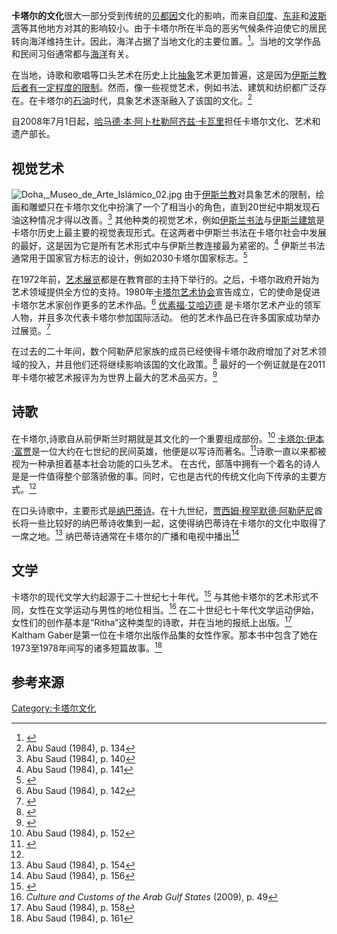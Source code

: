 '''卡塔尔的文化'''很大一部分受到传统的[[贝都因|贝都因]]文化的影响，而来自[[印度|印度]]、[[东非|东非]]和[[波斯湾|波斯湾]]等其他地方对其的影响较小。由于卡塔尔所在半岛的恶劣气候条件迫使它的居民转向海洋维持生计。因此，海洋占据了当地文化的主要位置。<ref>{{cite book|last=Abu Saud|first=Abeer|title=Qatari Women: Past and Present|publisher=Longman Group United Kingdom|date=1984|isbn=978-0582783720|page=133}}</ref>。当地的文学作品和民间习俗通常都与[[海洋|海洋]]有关。

在当地，诗歌和歌唱等口头艺术在历史上比[[抽象|抽象]]艺术更加普遍，这是因为[[忏悔|伊斯兰教后者有一定程度的限制]]。然而，像一些视觉艺术，例如书法、建筑和纺织都广泛存在。在卡塔尔的[[石油|石油]]时代，具象艺术逐渐融入了该国的文化。<ref>Abu Saud (1984), p. 134</ref>

自2008年7月1日起，[[哈马德·本·阿卜杜勒阿齐兹·卡瓦里|哈马德·本·阿卜杜勒阿齐兹·卡瓦里]]担任卡塔尔文化、艺术和遗产部长。

==视觉艺术==
[[File:Doha,_Museo_de_Arte_Islámico_02.jpg|thumb]]
由于[[伊斯兰教|伊斯兰教]]对具象艺术的限制，绘画和雕塑只在卡塔尔文化中扮演了一个了相当小的角色，直到20世纪中期发现石油这种情况才得以改善。<ref>Abu Saud (1984), p. 140</ref> 其他种类的视觉艺术，例如[[伊斯兰书法|伊斯兰书法]]与[[伊斯兰建筑|伊斯兰建筑]]是卡塔尔历史上最主要的视觉表现形式。在这两者中伊斯兰书法在卡塔尔社会中发展的最好，这是因为它是所有艺术形式中与伊斯兰教连接最为紧密的。<ref>Abu Saud (1984), p. 141</ref> 伊斯兰书法通常用于国家官方标志的设计，例如2030卡塔尔国家标志。<ref>{{cite web|url=http://www.culturaldiplomacy.org/academy/content/pdf/participant-papers/2013-08-acd/Aysha_Khalid_Mahmood_-_Expressions_of_Arabic_Calligraphy_in_Arabic_Typography_for_a_Cultural_Identity_of_the_Visual_Arabic_Script.pdf|publisher=Cultural Diplomacy|title=Expressions of Arabic Calligraphy in Arabic Typography for a Cultural Identity of the Visual Arabic Script|author=Aysha Khalid Mahmood|page=8|accessdate=15 May 2015|archive-date=2018-07-13|archive-url=https://web.archive.org/web/20180713184403/http://www.culturaldiplomacy.org/academy/content/pdf/participant-papers/2013-08-acd/Aysha_Khalid_Mahmood_-_Expressions_of_Arabic_Calligraphy_in_Arabic_Typography_for_a_Cultural_Identity_of_the_Visual_Arabic_Script.pdf|dead-url=yes}}</ref>

在1972年前，[[艺术展览|艺术展览]]都是在教育部的主持下举行的。之后，卡塔尔政府开始为艺术领域提供全方位的支持。1980年[[卡塔尔艺术协会|卡塔尔艺术协会]]宣告成立，它的使命是促进卡塔尔艺术家创作更多的艺术作品。<ref>Abu Saud (1984), p. 142</ref> [[优素福·艾哈迈德|优素福·艾哈迈德]] 是卡塔尔艺术产业的领军人物，并且多次代表卡塔尔参加国际活动。 他的艺术作品已在许多国家成功举办过展览。<ref>{{cite book|last=McCoy|first=Lisa|title=Qatar (Major Muslim Nations)|url=https://books.google.com/books?id=UMwdBQAAQBAJ|publisher=Mason Crest|year=2014|access-date=2016-11-21|archive-date=2019-06-06|archive-url=https://web.archive.org/web/20190606143140/https://books.google.com/books?id=UMwdBQAAQBAJ|dead-url=no}}</ref>

在过去的二十年间，数个阿勒萨尼家族的成员已经使得卡塔尔政府增加了对艺术领域的投入，并且他们还将继续影响该国的文化政策。<ref>{{cite web|author=Robert Kluijver|url=http://gulfartguide.com/essay/the-al-thanis-involvement-in-the-arts/|title=The Al Thani’s involvement in the arts|publisher=Gulf Art Guide|accessdate=15 May 2015|deadurl=yes|archiveurl=https://web.archive.org/web/20150518093205/http://gulfartguide.com/essay/the-al-thanis-involvement-in-the-arts/|archivedate=2015年5月18日}}</ref> 最好的一个例证就是在2011年卡塔尔被艺术报评为为世界上最大的艺术品买方。<ref>{{cite web|url=http://www.theguardian.com/artanddesign/2011/jul/13/qatar-world-biggest-art-buyer|title=Qatar becomes world's biggest buyer of contemporary art|publisher=The Guardian|date=13 July 2011|accessdate=15 May 2015|archive-date=2020-11-12|archive-url=https://web.archive.org/web/20201112024701/http://www.theguardian.com/artanddesign/2011/jul/13/qatar-world-biggest-art-buyer|dead-url=no}}</ref>

==诗歌==
在卡塔尔,诗歌自从前伊斯兰时期就是其文化的一个重要组成部份。<ref name="abusaud1">Abu Saud (1984), p. 152</ref> [[卡塔尔·伊本·富贾|卡塔尔·伊本·富贾]]是一位大约在七世纪的民间英雄，他便是以写诗而著名。<ref>{{cite web|url=http://www.adab.com/modules.php?name=Sh3er&doWhat=ssd&shid=343|title=نبذة حول الشاعر: قطري بن الفجاءة|publisher=Adab|accessdate=15 May 2015|archive-date=2019-06-08|archive-url=https://web.archive.org/web/20190608105426/http://www.adab.com/modules.php?name=Sh3er&doWhat=ssd&shid=343|dead-url=yes}}</ref>诗歌一直以来都被视为一种承担着基本社会功能的口头艺术。 在古代，部落中拥有一个着名的诗人是是一件值得整个部落骄傲的事。同时，它也是古代的传统文化向下传承的主要方式。<ref name="abusaud1"/>

在口头诗歌中，主要形式是[[纳巴蒂诗|纳巴蒂诗]]。在十九世纪，[[贾西姆·穆罕默德·阿勒萨尼|贾西姆·穆罕默德·阿勒萨尼]]酋长将一些比较好的纳巴蒂诗收集到一起，这使得纳巴蒂诗在卡塔尔的文化中取得了一席之地。<ref>Abu Saud (1984), p. 154</ref> 纳巴蒂诗通常在卡塔尔的广播和电视中播出<ref>Abu Saud (1984), p. 156</ref>

==文学==
卡塔尔的现代文学大约起源于二十世纪七十年代。<ref>{{cite book|authors=Rebecca L. Torstrick & Elizabeth Faier|title=Culture and Customs of the Arab Gulf States|url=https://books.google.com/books?id=Jwp6D51NB34C&pg=PA45|publisher=Greenwood|page=45|year=2009|isbn=978-0313336591|access-date=2016-11-21|archive-date=2020-07-29|archive-url=https://web.archive.org/web/20200729203828/https://books.google.com/books?id=Jwp6D51NB34C&pg=PA45|dead-url=no}}</ref> 与其他卡塔尔的艺术形式不同，女性在文学运动与男性的地位相当。<ref>''Culture and Customs of the Arab Gulf States'' (2009), p. 49</ref> 在二十世纪七十年代文学运动伊始，女性们的创作基本是“Ritha”这种类型的诗歌，并在当地的报纸上出版。<ref>Abu Saud (1984), p. 158</ref> Kaltham Gaber是第一位在卡塔尔出版作品集的女性作家。那本书中包含了她在1973至1978年间写的诸多短篇故事。<ref>Abu Saud (1984), p. 161</ref>

==参考来源==
{{Reflist|2}}

{{卡塔尔专题|state=expanded}}

[[Category:卡塔尔文化|Category:卡塔尔文化]]